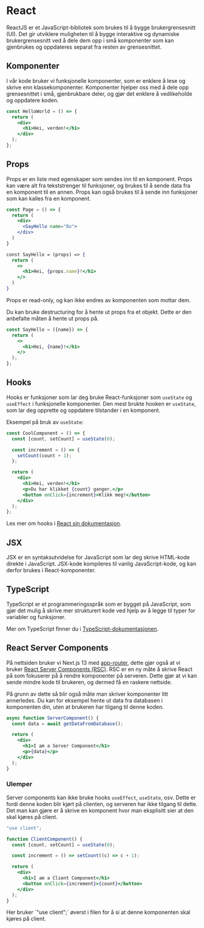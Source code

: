 
# React

ReactJS er et JavaScript-bibliotek som brukes til å bygge brukergrensesnitt (UI). Det gir utviklere muligheten til å bygge interaktive og dynamiske brukergrensesnitt ved å dele dem opp i små komponenter som kan gjenbrukes og oppdateres separat fra resten av grensesnittet.

## Komponenter

I vår kode bruker vi funksjonelle komponenter, som er enklere å lese og skrive enn klassekomponenter. Komponenter hjelper oss med å dele opp grensesnittet i små, gjenbrukbare deler, og gjør det enklere å vedlikeholde og oppdatere koden.

```jsx
const HelloWorld = () => {
  return (
    <div>
      <h1>Hei, verden!</h1>
    </div>
  );
};
```

## Props

Props er en liste med egenskaper som sendes inn til en komponent. Props kan være alt fra tekststrenger til funksjoner, og brukes til å sende data fra en komponent til en annen. Props kan også brukes til å sende inn funksjoner som kan kalles fra en komponent.

```jsx
const Page = () => {
  return (
    <div>
      <SayHello name="Bo">
    </div>
  )
}

const SayHello = (props) => {
  return (
    <>
      <h1>Hei, {props.name}!</h1>
    </>
  )
}
```

<Callout>Props er read-only, og kan ikke endres av komponenten som mottar dem.</Callout>

<Callout>
  Du kan bruke destructuring for å hente ut props fra et objekt. Dette er den anbefalte måten å
  hente ut props på.

```jsx
const SayHello = ({name}) => {
  return (
    <>
      <h1>Hei, {name}!</h1>
    </>
  );
};
```

</Callout>

## Hooks

Hooks er funksjoner som lar deg bruke React-funksjoner som `useState` og `useEffect` i funksjonelle komponenter. Den mest brukte hooken er `useState`, som lar deg opprette og oppdatere tilstander i en komponent.

Eksempel på bruk av `useState`:

```jsx
const CoolComponent = () => {
  const [count, setCount] = useState(0);

  const increment = () => {
    setCount(count + 1);
  };

  return (
    <div>
      <h1>Hei, verden!</h1>
      <p>Du har klikket {count} ganger.</p>
      <button onClick={increment}>Klikk meg!</button>
    </div>
  );
};
```

Les mer om hooks i [React sin dokumentasjon](https://react.dev/reference/react).

## JSX

JSX er en syntaksutvidelse for JavaScript som lar deg skrive HTML-kode direkte i JavaScript. JSX-kode kompileres til vanlig JavaScript-kode, og kan derfor brukes i React-komponenter.

## TypeScript

TypeScript er et programmeringsspråk som er bygget på JavaScript, som gjør det mulig å skrive mer strukturert kode ved hjelp av å legge til typer for variabler og funksjoner.

Mer om TypeScript finner du i [TypeScript-dokumentasjonen](https://www.typescriptlang.org/docs/).

## React Server Components

På nettsiden bruker vi Next.js 13 med [app-router](https://nextjs.org/docs/app), dette gjør også at vi bruker
[React Server Components (RSC)](https://react.dev/blog/2023/03/22/react-labs-what-we-have-been-working-on-march-2023#react-server-components). RSC er en ny måte å skrive React på som fokuserer på å rendre komponenter på serveren. Dette gjør at vi kan sende mindre kode til brukeren, og dermed få en raskere nettside.

På grunn av dette så blir også måte man skriver komponenter litt annerledes. Du kan for eksempel hente ut data fra databasen i komponenten din, uten at brukeren har tilgang til denne koden.

```jsx
async function ServerComponent() {
  const data = await getDataFromDatabase();

  return (
    <div>
      <h1>I am a Server Component</h1>
      <p>{data}</p>
    </div>
  );
}
```

### Ulemper

Server components kan ikke bruke hooks `useEffect`, `useState`, osv. Dette er fordi denne koden blir kjørt på clienten, og serveren har ikke tilgang til dette. Det man kan gjøre er å skrive en komponent hvor man eksplisitt sier at den skal kjøres på client.

```jsx filename="components/client-component.jsx"
"use client";

function ClientComponent() {
  const [count, setCount] = useState(0);

  const increment = () => setCount((c) => c + 1);

  return (
    <div>
      <h1>I am a Client Component</h1>
      <button onClick={increment}>{count}</button>
    </div>
  );
}
```

<Callout>
  Her bruker `"use client";` øverst i filen for å si at denne komponenten skal kjøres på client.
</Callout>
